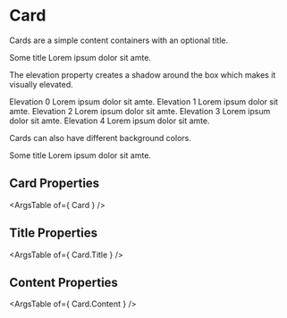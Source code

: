 

<Meta title="Layout/Card" component={Card} />

# Card

Cards are a simple content containers with an optional title.

<Canvas>
<Story name="default" args={{ }}>
<Card>
    <Card.Title>Some title</Card.Title>
    <Card.Content>
        Lorem ipsum dolor sit amte.
    </Card.Content>
</Card>
</Story>
</Canvas>

The elevation property creates a shadow around the box which makes it visually elevated.

<Canvas>
<Story name="elevation" args={{ }}>
<Stack>
    <Stack.Row>
        <Card elevation={ 0 }>
            <Card.Title>Elevation 0</Card.Title>
            <Card.Content>Lorem ipsum dolor sit amte.</Card.Content>
        </Card>
    </Stack.Row>
    <Stack.Row>
        <Card elevation={ 1 }>
            <Card.Title>Elevation 1</Card.Title>
            <Card.Content>Lorem ipsum dolor sit amte.</Card.Content>
        </Card>
    </Stack.Row>
    <Stack.Row>
        <Card elevation={ 2 }>
            <Card.Title>Elevation 2</Card.Title>
            <Card.Content>Lorem ipsum dolor sit amte.</Card.Content>
        </Card>
    </Stack.Row>
    <Stack.Row>
        <Card elevation={ 3 }>
            <Card.Title>Elevation 3</Card.Title>
            <Card.Content>Lorem ipsum dolor sit amte.</Card.Content>
        </Card>
    </Stack.Row>
    <Stack.Row>
        <Card elevation={ 4 }>
            <Card.Title>Elevation 4</Card.Title>
            <Card.Content>Lorem ipsum dolor sit amte.</Card.Content>
        </Card>
    </Stack.Row>
</Stack>
</Story>
</Canvas>

Cards can also have different background colors.

<Canvas>
<Story name="color" args={{ }}>
<Card color={ useAppearance().colors.success }>
    <Card.Title>Some title</Card.Title>
    <Card.Content>
        Lorem ipsum dolor sit amte.
    </Card.Content>
</Card>
</Story>
</Canvas>

## Card Properties
<ArgsTable of={ Card } />

## Title Properties
<ArgsTable of={ Card.Title } />

## Content Properties
<ArgsTable of={ Card.Content } />
